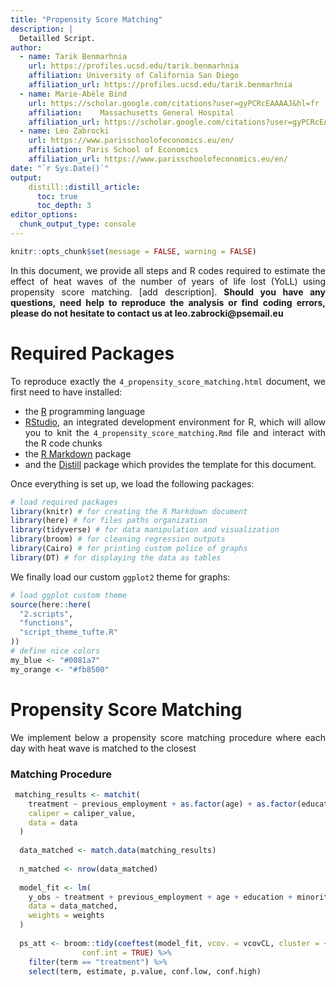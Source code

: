 ```yaml
---
title: "Propensity Score Matching"
description: |
  Detailled Script.
author:
  - name: Tarik Benmarhnia 
    url: https://profiles.ucsd.edu/tarik.benmarhnia
    affiliation: University of California San Diego
    affiliation_url: https://profiles.ucsd.edu/tarik.benmarhnia
  - name: Marie-Abèle Bind 
    url: https://scholar.google.com/citations?user=gyPCRcEAAAAJ&hl=fr
    affiliation: 	Massachusetts General Hospital
    affiliation_url: https://scholar.google.com/citations?user=gyPCRcEAAAAJ&hl=fr
  - name: Léo Zabrocki 
    url: https://www.parisschoolofeconomics.eu/en/
    affiliation: Paris School of Economics
    affiliation_url: https://www.parisschoolofeconomics.eu/en/
date: "`r Sys.Date()`"
output: 
    distill::distill_article:
      toc: true
      toc_depth: 3
editor_options: 
  chunk_output_type: console
---
```


```r
knitr::opts_chunk$set(message = FALSE, warning = FALSE)
```

<style>
body {
text-align: justify}
</style>

In this document, we provide all steps and R codes required to estimate the effect of heat waves of the number of years of life lost (YoLL) using propensity score matching. [add description]. **Should you have any questions, need help to reproduce the analysis or find coding errors, please do not hesitate to contact us at leo.zabrocki@psemail.eu**

# Required Packages

To reproduce exactly the `4_propensity_score_matching.html` document, we first need to have installed:

* the [R](https://www.r-project.org/) programming language 
* [RStudio](https://rstudio.com/), an integrated development environment for R, which will allow you to knit the `4_propensity_score_matching.Rmd` file and interact with the R code chunks
* the [R Markdown](https://rmarkdown.rstudio.com/) package
* and the [Distill](https://rstudio.github.io/distill/) package which provides the template for this document. 

Once everything is set up, we load the following packages:

```r
# load required packages
library(knitr) # for creating the R Markdown document
library(here) # for files paths organization
library(tidyverse) # for data manipulation and visualization
library(broom) # for cleaning regression outputs
library(Cairo) # for printing custom police of graphs
library(DT) # for displaying the data as tables
```

We finally load our custom `ggplot2` theme for graphs:

```r
# load ggplot custom theme
source(here::here(
  "2.scripts",
  "functions",
  "script_theme_tufte.R"
))
# define nice colors
my_blue <- "#0081a7"
my_orange <- "#fb8500"
```


# Propensity Score Matching

We implement below a propensity score matching procedure where each day with heat wave is matched to the closest 

### Matching Procedure

```r

 matching_results <- matchit(
    treatment ~ previous_employment + as.factor(age) + as.factor(education) + minority,
    caliper = caliper_value,
    data = data
  )
  
  data_matched <- match.data(matching_results)
  
  n_matched <- nrow(data_matched)
  
  model_fit <- lm(
    y_obs ~ treatment + previous_employment + age + education + minority,
    data = data_matched,
    weights = weights
  )
  
  ps_att <- broom::tidy(coeftest(model_fit, vcov. = vcovCL, cluster = ~ subclass),
                conf.int = TRUE) %>%
    filter(term == "treatment") %>%
    select(term, estimate, p.value, conf.low, conf.high)
```

